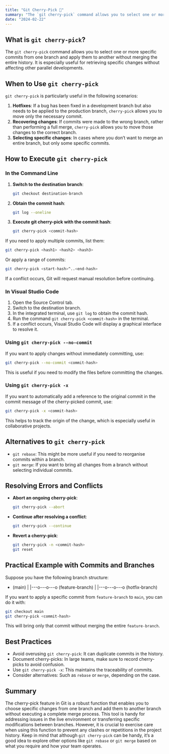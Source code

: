 ```yaml
---
title: "Git Cherry-Pick 🍒"
summary: "The `git cherry-pick` command allows you to select one or more specific commits from one branch and apply them to another without merging the entire history. It is especially useful for retrieving specific changes without affecting other parallel developments."
date: "2024-02-22"
---
```


## What is `git cherry-pick`?

The `git cherry-pick` command allows you to select one or more specific commits from one branch and apply them to another without merging the entire history. It is especially useful for retrieving specific changes without affecting other parallel developments.

## When to Use `git cherry-pick`

`git cherry-pick` is particularly useful in the following scenarios:
1. **Hotfixes**: If a bug has been fixed in a development branch but also needs to be applied to the production branch, `cherry-pick` allows you to move only the necessary commit.
2. **Recovering changes**: If commits were made to the wrong branch, rather than performing a full merge, `cherry-pick` allows you to move those changes to the correct branch.
3. **Selecting specific changes**: In cases where you don’t want to merge an entire branch, but only some specific commits.

## How to Execute `git cherry-pick`

### In the Command Line

1. **Switch to the destination branch**:
   ```bash
   git checkout destination-branch
   ```

2. **Obtain the commit hash**:
   ```bash
   git log --oneline
   ```

3. **Execute git cherry-pick with the commit hash**:
   ```bash
   git cherry-pick <commit-hash>
   ```

If you need to apply multiple commits, list them:
```bash
git cherry-pick <hash1> <hash2> <hash3>
```

Or apply a range of commits:
```bash
git cherry-pick <start-hash>^..<end-hash>
```

If a conflict occurs, Git will request manual resolution before continuing.

### In Visual Studio Code

1. Open the Source Control tab.
2. Switch to the destination branch.
3. In the integrated terminal, use `git log` to obtain the commit hash.
4. Run the command `git cherry-pick <commit-hash>` in the terminal.
5. If a conflict occurs, Visual Studio Code will display a graphical interface to resolve it.

### Using `git cherry-pick --no-commit`

If you want to apply changes without immediately committing, use:
```bash
git cherry-pick --no-commit <commit-hash>
```

This is useful if you need to modify the files before committing the changes.

### Using `git cherry-pick -x`

If you want to automatically add a reference to the original commit in the commit message of the cherry-picked commit, use:
```bash
git cherry-pick -x <commit-hash>
```

This helps to track the origin of the change, which is especially useful in collaborative projects.

## Alternatives to `git cherry-pick`

- `git rebase`: This might be more useful if you need to reorganise commits within a branch.
- `git merge`: If you want to bring all changes from a branch without selecting individual commits.

## Resolving Errors and Conflicts

- **Abort an ongoing cherry-pick**:
  ```bash
  git cherry-pick --abort
  ```

- **Continue after resolving a conflict**:
  ```bash
  git cherry-pick --continue
  ```

- **Revert a cherry-pick**:
  ```bash
  git cherry-pick -n <commit-hash>
  git reset
  ```

## Practical Example with Commits and Branches

Suppose you have the following branch structure:

* (main)
|
|---o---o---o (feature-branch)
|
|---o---o---o (hotfix-branch)

If you want to apply a specific commit from `feature-branch` to `main`, you can do it with:
```bash
git checkout main
git cherry-pick <commit-hash>
```

This will bring only that commit without merging the entire `feature-branch`.

## Best Practices

- Avoid overusing `git cherry-pick`: It can duplicate commits in the history.
- Document cherry-picks: In large teams, make sure to record cherry-picks to avoid confusion.
- Use `git cherry-pick -x`: This maintains the traceability of commits.
- Consider alternatives: Such as `rebase` or `merge`, depending on the case.

## Summary

The cherry-pick feature in Git is a robust function that enables you to choose specific changes from one branch and add them to another branch without executing a complete merge process. This tool is handy for addressing issues in the live environment or transferring specific modifications between branches. However, it is crucial to exercise care when using this function to prevent any clashes or repetitions in the project history. Keep in mind that although `git cherry-pick` can be handy, it’s a good idea to explore other options like `git rebase` or `git merge` based on what you require and how your team operates.